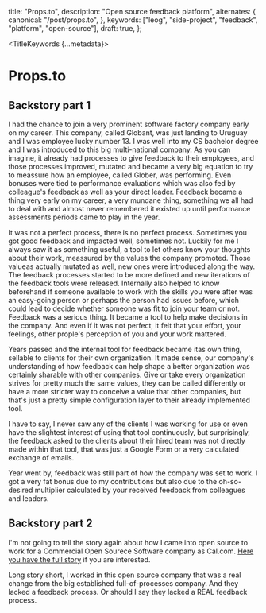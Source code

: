
  title: "Props.to",
  description: "Open source feedback platform",
  alternates: {
    canonical: "/post/props.to",
  },
  keywords: ["leog", "side-project", "feedback", "platform", "open-source"],
  draft: true,
};

<TitleKeywords {...metadata}>
  # Props.to
</TitleKeywords>
<AnimatedName />

## Backstory part 1

I had the chance to join a very prominent software factory company early on my career. This company, called Globant, was just landing to Uruguay and I was employee lucky number 13. I was well into my CS bachelor degree and I was introduced to this big multi-national company. As you can imagine, it already had processes to give feedback to their employees, and those processes improved, mutated and became a very big equation to try to meassure how an employee, called Glober, was performing. Even bonuses were tied to performance evaluations which was also fed by colleague's feedback as well as your direct leader. Feedback became a thing very early on my career, a very mundane thing, something we all had to deal with and almost never remembered it existed up until performance assessments periods came to play in the year.

It was not a perfect process, there is no perfect process. Sometimes you got good feedback and impacted well, sometimes not. Luckily for me I always saw it as something useful, a tool to let others know your thoughts about their work, meassured by the values the company promoted. Those valueas actually mutated as well, new ones were introduced along the way. The feedback processes started to be more defined and new iterations of the feedback tools were released. Internally also helped to know beforehand if someone available to work with the skills you were after was an easy-going person or perhaps the person had issues before, which could lead to decide whether someone was fit to join your team or not. Feedback was a serious thing. It became a tool to help make decisions in the company. And even if it was not perfect, it felt that your effort, your feelings, other prople's perception of you and your work mattered.

Years passed and the internal tool for feedback became itas own thing, sellable to clients for their own organization. It made sense, our company's understanding of how feedback can help shape a better organization was certainly sharable with other companies. Give or take every organization strives for pretty much the same values, they can be called differently or have a more stricter way to conceive a value that other companies, but that's just a pretty simple configuration layer to their already implemented tool.

I have to say, I never saw any of the clients I was working for use or even have the slightest interest of using that tool continuously, but surprisingly, the feedback asked to the clients about their hired team was not directly made within that tool, that was just a Google Form or a very calculated exchange of emails.

Year went by, feedback was still part of how the company was set to work. I got a very fat bonus due to my contributions but also due to the oh-so-desired multiplier calculated by your received feedback from colleagues and leaders.

## Backstory part 2

I'm not going to tell the story again about how I came into open source to work for a Commercial Open Sourece Software company as Cal.com. [Here you have the full story](/post/lucky-stumble-into-open-source) if you are interested. 

Long story short, I worked in this open source company that was a real change from the big established full-of-processes company. And they lacked a feedback process. Or should I say they lacked a REAL feedback process.